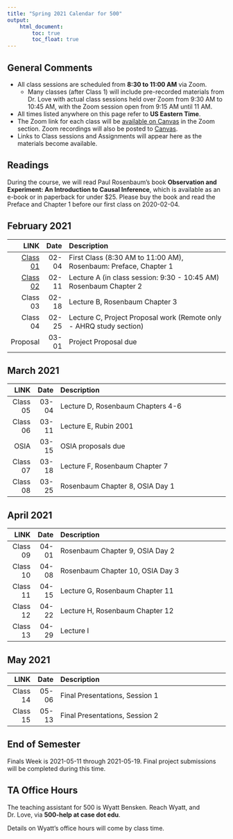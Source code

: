 ```yaml
---
title: "Spring 2021 Calendar for 500"
output: 
    html_document:
        toc: true
        toc_float: true
---
```


## General Comments {-}

- All class sessions are scheduled from **8:30 to 11:00 AM** via Zoom. 
    - Many classes (after Class 1) will include pre-recorded materials from Dr. Love with actual class sessions held over Zoom from 9:30 AM to 10:45 AM, with the Zoom session open from 9:15 AM until 11 AM.
- All times listed anywhere on this page refer to **US Eastern Time**.
- The Zoom link for each class will be [available on Canvas](https://canvas.case.edu) in the Zoom section. Zoom recordings will also be posted to [Canvas](https://canvas.case.edu).
- Links to Class sessions and Assignments will appear here as the materials become available.

## Readings

During the course, we will read Paul Rosenbaum's book **Observation and Experiment: An Introduction to Causal Inference**, which is available as an e-book or in paperback for under $25. Please buy the book and read the Preface and Chapter 1 before our first class on 2020-02-04.

## February 2021

LINK | Date | Description
--------: | -------: | :-------------------------------------------------------
[Class 01](https://github.com/THOMASELOVE/500-2021/tree/master/classes/class01) | 02-04 | First Class (8:30 AM to 11:00 AM), Rosenbaum: Preface, Chapter 1
[Class 02](https://github.com/THOMASELOVE/500-2021/tree/master/classes/class02) | 02-11 | Lecture A (in class session: 9:30 - 10:45 AM) Rosenbaum Chapter 2
Class 03 | 02-18 | Lecture B, Rosenbaum Chapter 3
Class 04 | 02-25 | Lecture C, Project Proposal work (Remote only - AHRQ study section)
Proposal | 03-01 | Project Proposal due

## March 2021

LINK | Date | Description
--------: | -------: | :-------------------------------------------------------
Class 05 | 03-04 | Lecture D, Rosenbaum Chapters 4-6
Class 06 | 03-11 | Lecture E, Rubin 2001
OSIA | 03-15 | OSIA proposals due
Class 07 | 03-18 | Lecture F, Rosenbaum Chapter 7
Class 08 | 03-25 | Rosenbaum Chapter 8, OSIA Day 1

## April 2021

LINK | Date | Description
--------: | -------: | :-------------------------------------------------------
Class 09 | 04-01 | Rosenbaum Chapter 9, OSIA Day 2
Class 10 | 04-08 | Rosenbaum Chapter 10, OSIA Day 3
Class 11 | 04-15 | Lecture G, Rosenbaum Chapter 11
Class 12 | 04-22 | Lecture H, Rosenbaum Chapter 12
Class 13 | 04-29 | Lecture I

## May 2021

LINK | Date | Description
--------: | -------: | :-------------------------------------------------------
Class 14 | 05-06 | Final Presentations, Session 1
Class 15 | 05-13 | Final Presentations, Session 2

## End of Semester

Finals Week is 2021-05-11 through 2021-05-19. Final project submissions will be completed during this time.

## TA Office Hours

The teaching assistant for 500 is Wyatt Bensken. Reach Wyatt, and Dr. Love, via **500-help at case dot edu**.

Details on Wyatt's office hours will come by class time.


